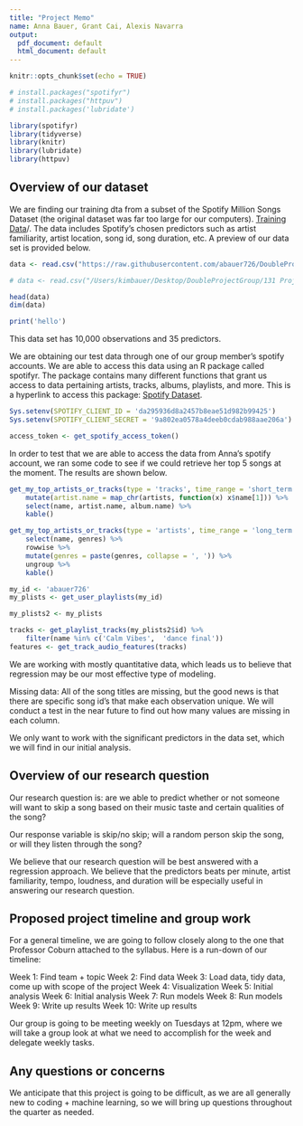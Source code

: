 ```yaml
---
title: "Project Memo"
name: Anna Bauer, Grant Cai, Alexis Navarra
output:
  pdf_document: default
  html_document: default
---
```


```r
knitr::opts_chunk$set(echo = TRUE)
```

```r
# install.packages("spotifyr")
# install.packages("httpuv")
# install.packages('lubridate')
```

```r
library(spotifyr)
library(tidyverse)
library(knitr)
library(lubridate)
library(httpuv)
```

## Overview of our dataset

We are finding our training dta from a subset of the Spotify Million Songs Dataset (the original dataset was far too large for our computers). [Training Data](https://corgis-edu.github.io/corgis/csv/music/)/. The data includes Spotify's chosen predictors such as artist familiarity, artist location, song id, song duration, etc. A preview of our data set is provided below. 
```r

data <- read.csv("https://raw.githubusercontent.com/abauer726/DoubleProjectGroup/main/131%20Project/Spotify%20Dataset/music.csv?token=GHSAT0AAAAAABQVVO3OPO66XXKMIJFCVAKWYPJ74BQ")

# data <- read.csv("/Users/kimbauer/Desktop/DoubleProjectGroup/131 Project/Spotify Dataset/music.csv")

head(data)
dim(data)

print('hello')
```

This data set has 10,000 observations and 35 predictors.


We are obtaining our test data through one of our group member's spotify accounts. We are able to access this data using an R package called spotifyr. The package contains many different functions that grant us access to data pertaining artists, tracks, albums, playlists, and more. This is a hyperlink to access this package: [Spotify Dataset](https://www.rcharlie.com/spotifyr/).
```r
Sys.setenv(SPOTIFY_CLIENT_ID = 'da295936d8a2457b8eae51d982b99425')
Sys.setenv(SPOTIFY_CLIENT_SECRET = '9a802ea0578a4deeb0cdab988aae206a')

access_token <- get_spotify_access_token()

```

In order to test that we are able to access the data from Anna's spotify account, we ran some code to see if we could retrieve her top 5 songs at the moment. The results are shown below.
```r
get_my_top_artists_or_tracks(type = 'tracks', time_range = 'short_term', limit = 5) %>% 
    mutate(artist.name = map_chr(artists, function(x) x$name[1])) %>% 
    select(name, artist.name, album.name) %>% 
    kable()

```

```r
get_my_top_artists_or_tracks(type = 'artists', time_range = 'long_term', limit = 5) %>% 
    select(name, genres) %>% 
    rowwise %>% 
    mutate(genres = paste(genres, collapse = ', ')) %>% 
    ungroup %>% 
    kable()

```

```r
my_id <- 'abauer726'
my_plists <- get_user_playlists(my_id)

my_plists2 <- my_plists

tracks <- get_playlist_tracks(my_plists2$id) %>%
    filter(name %in% c('Calm Vibes',  'dance final'))
features <- get_track_audio_features(tracks)
```

We are working with mostly quantitative data, which leads us to believe that regression may be our most effective type of modeling. 

Missing data: All of the song titles are missing, but the good news is that there are specific song id's that make each observation unique. We will conduct a test in the near future to find out how many values are missing in each column. 

We only want to work with the significant predictors in the data set, which we will find in our initial analysis. 

## Overview of our research question

Our research question is: are we able to predict whether or not someone will want to skip a song based on their music taste and certain qualities of the song?

Our response variable is skip/no skip; will a random person skip the song, or will they listen through the song?


We believe that our research question will be best answered with a regression approach. We believe that the predictors beats per minute, artist familiarity, tempo, loudness, and duration will be especially useful in answering our research question.



## Proposed project timeline and group work

For a general timeline, we are going to follow closely along to the one that Professor Coburn attached to the syllabus. Here is a run-down of our timeline:

Week 1: Find team + topic
Week 2: Find data
Week 3: Load data, tidy data, come up with scope of the project
Week 4: Visualization 
Week 5: Initial analysis
Week 6: Initial analysis
Week 7: Run models 
Week 8: Run models
Week 9: Write up results
Week 10: Write up results

Our group is going to be meeting weekly on Tuesdays at 12pm, where we will take a group look at what we need to accomplish for the week and delegate weekly tasks.

## Any questions or concerns

We anticipate that this project is going to be difficult, as we are all generally new to coding + machine learning, so we will bring up questions throughout the quarter as needed. 